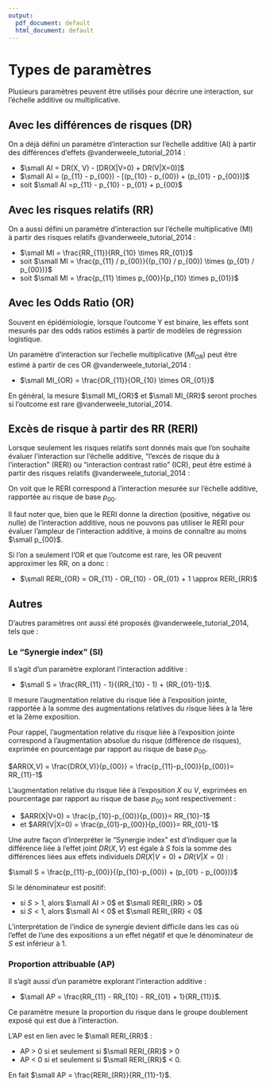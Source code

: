 ```yaml
---
output:
  pdf_document: default
  html_document: default
---
```


# Types de paramètres {#param}

Plusieurs paramètres peuvent être utilisés pour décrire une interaction, sur l'échelle additive ou multiplicative. 

## Avec les différences de risques (DR)

On a déjà défini un paramètre d'interaction sur l'échelle additive (AI) à partir des différences d'effets @vanderweele_tutorial_2014 :

- $\small AI = DR(X, V) - [DR(X|V=0) + DR(V|X=0)]$
- $\small AI = (p_{11} - p_{00}) - [(p_{10} - p_{00}) + (p_{01} - p_{00})]$
- soit $\small AI =p_{11} - p_{10} - p_{01} + p_{00}$

## Avec les risques relatifs (RR)

On a aussi défini un paramètre d'interaction sur l'échelle multiplicative (MI) à partir des risques relatifs @vanderweele_tutorial_2014 :

- $\small MI = \frac{RR_{11}}{RR_{10} \times RR_{01}}$
- soit $\small MI = \frac{p_{11} / p_{00}}{(p_{10} / p_{00}) \times (p_{01} / p_{00})}$
- soit $\small MI = \frac{p_{11} \times p_{00}}{p_{10} \times p_{01}}$

## Avec les Odds Ratio (OR) 

Souvent en épidémiologie, lorsque l'outcome Y est binaire, les effets sont mesurés par des odds ratios estimés à partir de modèles de régression logistique.

Un paramètre d'interaction sur l'echelle multiplicative ($MI_{OR}$) peut être estimé à partir de ces OR @vanderweele_tutorial_2014 :

- $\small MI_{OR} = \frac{OR_{11}}{OR_{10} \times OR_{01}}$ 

En général, la mesure $\small MI_{OR}$ et $\small MI_{RR}$ seront proches si l'outcome est rare @vanderweele_tutorial_2014. 

## Excès de risque à partir des RR (RERI) 

Lorsque seulement les risques relatifs sont donnés mais que l'on souhaite évaluer l'interaction sur l'échelle additive, "l'excès de risque du à l'interaction" (RERI) ou "interaction contrast ratio" (ICR), peut être estimé à partir des risques relatifs @vanderweele_tutorial_2014 : 

\begin{align*}\small
RERI =& \frac{AI}{p_{00}} = \frac{p_{11} - p_{10} - p_{01} + p_{00}}{p_{00}}\\ 
RERI =& RR_{11} - RR_{10} - RR_{01} + 1
\end{align*}

On voit que le RERI correspond à l'interaction mesurée sur l'échelle additive, rapportée au risque de base $p_{00}$.

Il faut noter que, bien que le RERI donne la direction (positive, négative ou nulle) de l'interaction additive, nous ne pouvons pas utiliser le RERI pour évaluer l'ampleur de l'interaction additive, à moins de connaître au moins $\small p_{00}$.

Si l'on a seulement l'OR et que l'outcome est rare, les OR peuvent approximer les RR, on a donc :

- $\small RERI_{OR} = OR_{11} - OR_{10} - OR_{01} + 1 \approx RERI_{RR}$

## Autres 

D'autres paramètres ont aussi été proposés @vanderweele_tutorial_2014, tels que : 

### Le "Synergie index" (SI) {-} 

Il s'agit d'un paramètre explorant l'interaction additive :

- $\small S = \frac{RR_{11} - 1}{(RR_{10} - 1) + (RR_{01}-1)}$.

Il mesure l'augmentation relative du risque liée à l'exposition jointe, rapportée à la somme des augmentations relatives du risque liées à la 1ère et la 2ème exposition. 

Pour rappel, l'augmentation relative du risque liée à l'exposition jointe correspond à l'augmentation absolue du risque (différence de risques), exprimée en pourcentage par rapport au risque de base $p_{00}$. 

$ARR(X,V) = \frac{DR(X,V)}{p_{00}} = \frac{p_{11}-p_{00}}{p_{00}}= RR_{11}-1$

L'augmentation relative du risque liée à l'exposition $X$ ou $V$, exprimées en pourcentage par rapport au risque de base $p_{00}$ sont respectivement :

- $ARR(X|V=0) = \frac{p_{10}-p_{00}}{p_{00}}= RR_{10}-1$
- et $ARR(V|X=0) = \frac{p_{01}-p_{00}}{p_{00}}= RR_{01}-1$

Une autre façon d'interpréter le "Synergie index" est d'indiquer que la différence liée à l'effet joint $DR(X,V)$ est égale à $S$ fois la somme des différences liées aux effets individuels $DR(X|V=0) + DR(V|X=0)$ : 

$\small S = \frac{p_{11}-p_{00}}{(p_{10}-p_{00}) + (p_{01} - p_{00})}$

Si le dénominateur est positif: 

- si $S > 1$, alors $\small AI > 0$ et $\small RERI_{RR} > 0$ 
- si $S < 1$, alors $\small AI < 0$ et $\small RERI_{RR} < 0$ 

L'interprétation de l'indice de synergie devient difficile dans les cas où l'effet de l'une des expositions a un effet négatif et que le dénominateur de $S$ est inférieur à 1.


### Proportion attribuable (AP)

Il s'agit aussi d'un paramètre explorant l'interaction additive :

- $\small AP = \frac{RR_{11} - RR_{10} - RR_{01} + 1}{RR_{11}}$.

Ce paramètre mesure la proportion du risque dans le groupe doublement exposé qui est due à l'interaction. 

L'AP est en lien avec le $\small RERI_{RR}$ :

- AP > 0 si et seulement si $\small RERI_{RR}$ > 0 
- AP < 0 si et seulement si $\small RERI_{RR}$ < 0. 

En fait $\small AP = \frac{RERI_{RR}}{RR_{11}-1}$.

